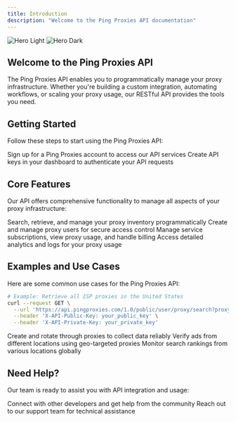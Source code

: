 ```yaml
---
title: Introduction
description: "Welcome to the Ping Proxies API documentation"
---
```


<img
  className="block dark:hidden"
  src="/images/hero-light.webp"
  alt="Hero Light"
/>
<img
  className="hidden dark:block"
  src="/images/hero-dark.webp"
  alt="Hero Dark"
/>

## Welcome to the Ping Proxies API

The Ping Proxies API enables you to programmatically manage your proxy infrastructure. Whether you're building a custom integration, automating workflows, or scaling your proxy usage, our RESTful API provides the tools you need.

## Getting Started

Follow these steps to start using the Ping Proxies API:

<CardGroup cols={2}>
  <Card
    title="Create an Account"
    icon="user-plus"
    href="https://dashboard.pingproxies.com/sign-up"
  >
    Sign up for a Ping Proxies account to access our API services
  </Card>
  <Card
    title="Generate API Keys"
    icon="key"
    href="https://dashboard.pingproxies.com/developer/api-key"
  >
    Create API keys in your dashboard to authenticate your API requests
  </Card>
</CardGroup>

## Core Features

Our API offers comprehensive functionality to manage all aspects of your proxy infrastructure:

<CardGroup cols={2}>
  <Card
    title="Proxy Management"
    icon="server"
    href="/api-reference/proxy/search-proxies"
  >
    Search, retrieve, and manage your proxy inventory programmatically
  </Card>
  <Card
    title="Authentication"
    icon="shield-halved"
    href="/api-reference/proxy-user/create-proxy-user"
  >
    Create and manage proxy users for secure access control
  </Card>
  <Card
    title="Services & Billing"
    icon="credit-card"
    href="/api-reference/service/search-services"
  >
    Manage service subscriptions, view proxy usage, and handle billing
  </Card>
  <Card
    title="Analytics & Logs"
    icon="chart-line"
    href="/api-reference/proxy-analytics/graph-proxy-analytics"
  >
    Access detailed analytics and logs for your proxy usage
  </Card>
</CardGroup>

## Examples and Use Cases

Here are some common use cases for the Ping Proxies API:

```bash
# Example: Retrieve all ISP proxies in the United States
curl --request GET \
  --url 'https://api.pingproxies.com/1.0/public/user/proxy/search?proxy_type=isp&country_id=us' \
  --header 'X-API-Public-Key: your_public_key' \
  --header 'X-API-Private-Key: your_private_key'
```

<CardGroup cols={3}>
  <Card
    title="Web Scraping"
    icon="spider-web"
  >
    Create and rotate through proxies to collect data reliably
  </Card>
  <Card
    title="Ad Verification"
    icon="ad"
  >
    Verify ads from different locations using geo-targeted proxies
  </Card>
  <Card
    title="SEO Monitoring"
    icon="magnifying-glass-chart"
  >
    Monitor search rankings from various locations globally
  </Card>
</CardGroup>

## Need Help?

Our team is ready to assist you with API integration and usage:

<CardGroup cols={2}>
  <Card
    title="Join our Community"
    icon="discord"
    href="https://discord.com/invite/ping-proxies-584021352940568578"
  >
    Connect with other developers and get help from the community
  </Card>
  <Card
    title="Contact Support"
    icon="headset"
    href="mailto:support@pingproxies.com"
  >
    Reach out to our support team for technical assistance
  </Card>
</CardGroup>